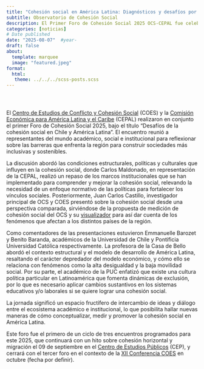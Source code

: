 ```yaml
---
title: "Cohesión social en América Latina: Diagnósticos y desafíos por OCS y CEPAL"
subtitle: Observatorio de Cohesión Social
description: El Primer Foro de Cohesión Social 2025 OCS-CEPAL fue celebrado el pasado 30 de julio.
categories: [noticias]
# Date published
date: "2025-08-07"  #year-
draft: false
about:
  template: marquee
  image: "featured.jpeg"
format: 
  html: 
   theme: ../../../scss-posts.scss
---
```


<div style="display: flex; align-items: center; gap: 1rem; flex-wrap: wrap;">

  <a href="https://x.com/CentroCOES/status/1947356705081131071" target="_blank" style="text-decoration: none; color: inherit;">
    <i class="bi bi-twitter-x" style="font-size: 1.5rem;"></i>
  </a>

  <a href="https://coes.cl/2025/07/31/coes-y-cepal-abordan-los-desafios-de-la-cohesion-social-en-america-latina/" target="_blank" style="text-decoration: none; color: inherit;">
    <i class="bi bi-globe" style="font-size: 1.5rem;"></i>
  </a>

  <a href="https://www.instagram.com/p/DMYQ_p_uPW8/?utm_source=ig_web_copy_link&igsh=MzRlODBiNWFlZA==" target="_blank" style="text-decoration: none; color: inherit;">
    <i class="bi bi-instagram" style="font-size: 1.5rem;"></i>
  </a>

</div>

El [Centro de Estudios de Conflicto y Cohesión Social](https://coes.cl/) (COES) y la [Comisión Económica para América Latina y el Caribe](https://www.cepal.org/es) (CEPAL) realizaron en conjunto el primer Foro de Cohesión Social 2025, bajo el título “Desafíos de la cohesión social en Chile y América Latina”. El encuentro reunió a representantes del mundo académico, social e institucional para reflexionar sobre las barreras que enfrenta la región para construir sociedades más inclusivas y sostenibles.

La discusión abordó las condiciones estructurales, políticas y culturales que influyen en la cohesión social, donde Carlos Maldonado, en representación de la CEPAL, realizó un repaso de los marcos institucionales que se han implementado para comprender y mejorar la cohesión social, relevando la necesidad de un enfoque normativo de las políticas para fortalecer los vínculos sociales. Posteriormente, Juan Carlos Castillo, investigador principal de OCS y COES presentó sobre la cohesión social desde una perspectiva comparada, sirviéndose de la propuesta de medición de cohesión social del OCS y su [visualizador](https://ocs-coes.com/analisis/visualizador-latam/) para así dar cuenta de los fenómenos que afectan a los distintos países de la región.

Como comentadores de las presentaciones estuvieron Emmanuelle Barozet y Benito Baranda, académicos de la Universidad de Chile y Pontificia Universidad Católica respectivamente. La profesora de la Casa de Bello abordó el contexto estructural y el modelo de desarrollo de América Latina, resaltando el carácter depredador del modelo económico, y cómo ello se relaciona con fenómenos como la alta desigualdad y la baja movilidad social. Por su parte, el académico de la PUC enfatizó que existe una cultura política particular en Latinoamérica que fomenta dinámicas de exclusión, por lo que es necesario aplicar cambios sustantivos en los sistemas educativos y/o laborales si se quiere lograr una cohesión social. 

La jornada significó un espacio fructífero de intercambio de ideas y diálogo entre el ecosistema académico e institucional, lo que posibilita hallar nuevas maneras de cómo conceptualizar, medir y promover la cohesión social en América Latina. 

Este foro fue el primero de un ciclo de tres encuentros programados para este 2025, que continuará con un hito sobre cohesión horizontal y migración el 09 de septiembre en el [Centro de Estudios Públicos](https://www.cepchile.cl/) (CEP), y cerrará con el tercer foro en el contexto de la [XII Conferencia COES](https://coes.cl/2025/07/25/llamado-a-ponencias-academicas-para-la-xii-conferencia-internacional-coes-es-la-democracia-realmente-el-problema-evolucion-impacto-y-futuro-de-la-crisis-de-las-democracias/) en octubre (fecha por definir). 
